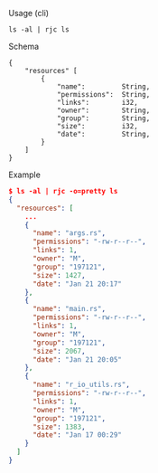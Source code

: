 Usage (cli)

```
ls -al | rjc ls
```

Schema

```
{
    "resources" [
        {
            "name":         String,
            "permissions":  String,
            "links":        i32,
            "owner":        String,
            "group":        String,
            "size":         i32,
            "date":         String,
        }
    ]
}
```

Example

```json
$ ls -al | rjc -o=pretty ls
{
  "resources": [
    ...
    {
      "name": "args.rs",
      "permissions": "-rw-r--r--",
      "links": 1,
      "owner": "M",
      "group": "197121",
      "size": 1427,
      "date": "Jan 21 20:17"
    },
    {
      "name": "main.rs",
      "permissions": "-rw-r--r--",
      "links": 1,
      "owner": "M",
      "group": "197121",
      "size": 2067,
      "date": "Jan 21 20:05"
    },
    {
      "name": "r_io_utils.rs",
      "permissions": "-rw-r--r--",
      "links": 1,
      "owner": "M",
      "group": "197121",
      "size": 1383,
      "date": "Jan 17 00:29"
    }
  ]
}
```